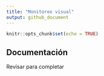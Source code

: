 ```yaml
---
title: "Monitoreo visual"
output: github_document
---
```


```r
knitr::opts_chunk$set(echo = TRUE)
```

## Documentación

Revisar para completar
